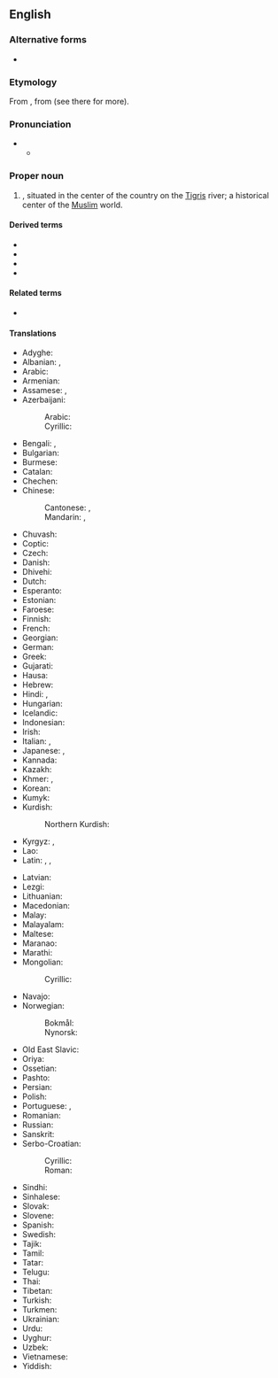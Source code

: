 ==English==
{{wikipedia}}

===Alternative forms===
* {{alter|en|Bagdad|Bagdat}}

===Etymology===
From {{bor|en|ar|بَغْدَاد}}, from {{der|en|fa|بغداد|tr=baǧdâd}} (see there for more).

===Pronunciation===
* {{IPA|en|/bæɡˈdæd/|/ˈbæɡdæd/}}
** {{audio|en|LL-Q1860 (eng)-Vealhurl-Baghdad.wav|Audio (UK)}}

===Proper noun===
{{en-proper noun}}

# {{place|en|The <<capital>> of and largest <<city>> in <<c/Iraq>>}}, situated in the center of the country on the [[Tigris]] river; a historical center of the [[Muslim]] world.

====Derived terms====
* {{l|en|Baghdad Bob}}
* {{l|en|Baghdad by the Bay}}
* {{l|en|Baghdadi}}
* {{l|en|Baghdadian}}

====Related terms====
* {{l|en|Bagadates}}

====Translations====
{{trans-top|city}}
* Adyghe: {{t|ady|Багдад}}
* Albanian: {{t|sq|Bagdadi|m}}, {{t|sq|Bagdad|m}} {{qualifier|indefinite}}
* Arabic: {{t+|ar|بَغْدَاد|f}}
* Armenian: {{t+|hy|Բաղդադ}}
* Assamese: {{t|as|বাগদাদ}}, {{t|as|বাগ্দাদ}}
* Azerbaijani: {{t+|az|Bağdad}}
*: Arabic: {{t+|az|بغداد}}
*: Cyrillic: {{t+|az|Бағдад}}
* Bengali: {{t|bn|বাগদাদ}}, {{t|bn|বগদাদ}}
* Bulgarian: {{t|bg|Багда́д|m}}
* Burmese: {{t+|my|[[ဘဂ္ဂဒက်]][[မြို့]]}}
* Catalan: {{t|ca|Bagdad}}
* Chechen: {{t|ce|Багӏдад}}
* Chinese:
*: Cantonese: {{t|yue|巴格達}}, {{t|yue|巴格达|tr=baa1 gaak3 daat6}}
*: Mandarin: {{t+|cmn|巴格達}}, {{t+|cmn|巴格达|tr=Bāgédá}}
* Chuvash: {{t|cv|Пахтат}}
* Coptic: {{t|cop|ⲃⲁⲕⲧⲁⲛ|m}}
* Czech: {{t+|cs|Bagdád|m}}
* Danish: {{t|da|Bagdad|n}}
* Dhivehi: {{t|dv|ބަޣުދާދު}}
* Dutch: {{t+|nl|Bagdad|n}}
* Esperanto: {{t+|eo|Bagdado}}
* Estonian: {{t+|et|Bagdad}}
* Faroese: {{t|fo|Bagdad}}
* Finnish: {{t+|fi|Bagdad}}
* French: {{t+|fr|Bagdad|m}}
* Georgian: {{t|ka|ბაღდადი}}
* German: {{t+|de|Bagdad|n}}
* Greek: {{t+|el|Βαγδάτη}}
* Gujarati: {{t|gu|બગદાદ}}
* Hausa: {{t|ha|Bagadaza|f|alt=Bàgàdāzà}}
* Hebrew: {{t|he|בגדאד|f|alt=בַּגְדַּאדּ \ בַּגְדָּד|tr=bagdad}}
* Hindi: {{t|hi|बग़दाद}}, {{t|hi|बगदाद|m}}
* Hungarian: {{t+|hu|Bagdad}}
* Icelandic: {{t|is|Bagdad}}
* Indonesian: {{t|id|Bagdad}}
* Irish: {{t|ga|Bagdad|m}}
* Italian: {{t|it|Bagdad|f}}, {{t+|it|Baghdad|f}}
* Japanese: {{t|ja|バグダード|tr=Bagudādo}}, {{t|ja|バグダッド|tr=Bagudaddo}}
* Kannada: {{t+|kn|ಬಾಗ್ದಾದ್}}
* Kazakh: {{t|kk|Бағдат}}
* Khmer: {{t+|km|បាកដាដ}}, {{t|km|បាដាដ}}
* Korean: {{t|ko|^바그다드}}
* Kumyk: {{t|kum|Багъдад|tr=Bağdad}}
* Kurdish:
*: Northern Kurdish: {{t+|kmr|Bexda|f}}
* Kyrgyz: {{t|ky|Багдад}}, {{t|ky|Багдат}}
* Lao: {{t|lo|ບາກດາດ}}
* Latin: {{t|la|Bagdadum|n}}, {{t+|la|Bagdatum|n}}, {{t|la|Bagdetia|f}} {{qualifier|New Latin}}
{{trans-mid}}
* Latvian: {{t+|lv|Bagdāde|f}}
* Lezgi: {{t|lez|Багъдад}}
* Lithuanian: {{t|lt|Bagdadas|m}}
* Macedonian: {{t|mk|Багда́д|m}}
* Malay: {{t|ms|Baghdad}}
* Malayalam: {{t|ml|ബാഗ്ദാദ്}}
* Maltese: {{t|mt|Bagdad}}
* Maranao: {{t|mrw|Bogdad}}
* Marathi: {{t|mr|बगदाद}}
* Mongolian:
*: Cyrillic: {{t|mn|Багдад}}
* Navajo: {{t|nv|Báhdaʼ}}
* Norwegian:
*: Bokmål: {{t|nb|Bagdad}}
*: Nynorsk: {{t|nn|Bagdad}}
* Old East Slavic: {{t|orv|Багдадъ|m}}
* Oriya: {{t|or|ବାଗଦାଦ}}
* Ossetian: {{t|os|Багдад}}
* Pashto: {{t+|ps|بغداد|m|tr=baǧdad}}
* Persian: {{t+|fa|بغداد|tr=bağdâd}}
* Polish: {{t+|pl|Bagdad|m}}
* Portuguese: {{t|pt|Bagdá}}, {{t+|pt|Bagdade}}
* Romanian: {{t+|ro|Bagdad}}
* Russian: {{t+|ru|Багда́д|m}}
* Sanskrit: {{t+|sa|भगदत्त}}
* Serbo-Croatian:
*: Cyrillic: {{t|sh|Ба̀гда̄д|m}}
*: Roman: {{t+|sh|Bàgdād|m}}
* Sindhi: {{t|sd|بغداد|m}}
* Sinhalese: {{t|si|බැග්ඩෑඩ්}}
* Slovak: {{t+|sk|Bagdad|m}}
* Slovene: {{t|sl|Bagdad|m}}
* Spanish: {{t+|es|Bagdad}}
* Swedish: {{t+|sv|Bagdad|n}}
* Tajik: {{t+|tg|Бағдод}}
* Tamil: {{t|ta|பாக்தாத்}}
* Tatar: {{t|tt|Багдад}}
* Telugu: {{t|te|బాగ్దాదు}}
* Thai: {{t|th|แบกแดด}}
* Tibetan: {{t|bo|པ་ག་ཏ}}
* Turkish: {{t+|tr|Bağdat}}
* Turkmen: {{t|tk|Bagdat}}
* Ukrainian: {{t|uk|Багда́д|m}}
* Urdu: {{t|ur|بغداد|m|tr=baġdād}}
* Uyghur: {{t|ug|باغداد}}
* Uzbek: {{t|uz|Bagʻdod}}
* Vietnamese: {{t|vi|Bát-đa}}
* Yiddish: {{t|yi|באַגדאַד|n}}
{{trans-bottom}}